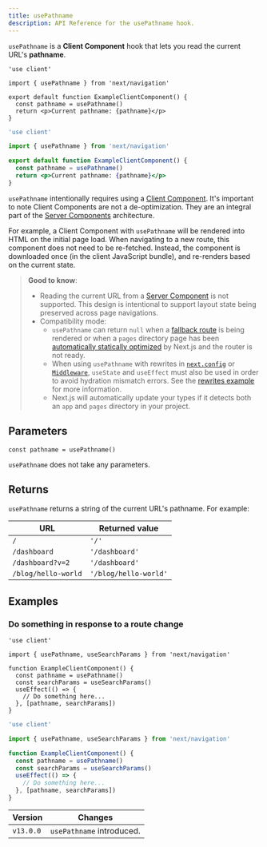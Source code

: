 ```yaml
---
title: usePathname
description: API Reference for the usePathname hook.
---
```


`usePathname` is a **Client Component** hook that lets you read the current URL's **pathname**.

```tsx filename="app/example-client-component.tsx" switcher
'use client'

import { usePathname } from 'next/navigation'

export default function ExampleClientComponent() {
  const pathname = usePathname()
  return <p>Current pathname: {pathname}</p>
}
```

```jsx filename="app/example-client-component.js" switcher
'use client'

import { usePathname } from 'next/navigation'

export default function ExampleClientComponent() {
  const pathname = usePathname()
  return <p>Current pathname: {pathname}</p>
}
```

`usePathname` intentionally requires using a [Client Component](/docs/app/building-your-application/rendering/client-components). It's important to note Client Components are not a de-optimization. They are an integral part of the [Server Components](/docs/app/building-your-application/rendering/server-components) architecture.

For example, a Client Component with `usePathname` will be rendered into HTML on the initial page load. When navigating to a new route, this component does not need to be re-fetched. Instead, the component is downloaded once (in the client JavaScript bundle), and re-renders based on the current state.

> **Good to know**:
>
> - Reading the current URL from a [Server Component](/docs/app/building-your-application/rendering/server-components) is not supported. This design is intentional to support layout state being preserved across page navigations.
> - Compatibility mode:
>   - `usePathname` can return `null` when a [fallback route](/docs/pages/api-reference/functions/get-static-paths#fallback-true) is being rendered or when a `pages` directory page has been [automatically statically optimized](/docs/pages/building-your-application/rendering/automatic-static-optimization) by Next.js and the router is not ready.
>   - When using `usePathname` with rewrites in [`next.config`](/docs/app/api-reference/config/next-config-js/rewrites) or [`Middleware`](/docs/app/building-your-application/routing/middleware), `useState` and `useEffect` must also be used in order to avoid hydration mismatch errors. See the [rewrites example](https://github.com/vercel/next.js/tree/canary/examples/rewrites) for more information.
>   - Next.js will automatically update your types if it detects both an `app` and `pages` directory in your project.

## Parameters

```tsx
const pathname = usePathname()
```

`usePathname` does not take any parameters.

## Returns

`usePathname` returns a string of the current URL's pathname. For example:

| URL                 | Returned value        |
| ------------------- | --------------------- |
| `/`                 | `'/'`                 |
| `/dashboard`        | `'/dashboard'`        |
| `/dashboard?v=2`    | `'/dashboard'`        |
| `/blog/hello-world` | `'/blog/hello-world'` |

## Examples

### Do something in response to a route change

```tsx filename="app/example-client-component.tsx" switcher
'use client'

import { usePathname, useSearchParams } from 'next/navigation'

function ExampleClientComponent() {
  const pathname = usePathname()
  const searchParams = useSearchParams()
  useEffect(() => {
    // Do something here...
  }, [pathname, searchParams])
}
```

```jsx filename="app/example-client-component.js" switcher
'use client'

import { usePathname, useSearchParams } from 'next/navigation'

function ExampleClientComponent() {
  const pathname = usePathname()
  const searchParams = useSearchParams()
  useEffect(() => {
    // Do something here...
  }, [pathname, searchParams])
}
```

| Version   | Changes                   |
| --------- | ------------------------- |
| `v13.0.0` | `usePathname` introduced. |
